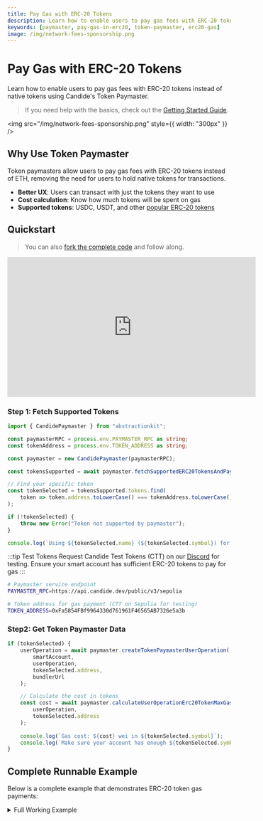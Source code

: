 ```yaml
---
title: Pay Gas with ERC-20 Tokens
description: Learn how to enable users to pay gas fees with ERC-20 tokens instead of ETH
keywords: [paymaster, pay-gas-in-erc20, token-paymaster, erc20-gas]
image: /img/network-fees-sponsorship.png
---
```



# Pay Gas with ERC-20 Tokens

Learn how to enable users to pay gas fees with ERC-20 tokens instead of native tokens using Candide's Token Paymaster.

> If you need help with the basics, check out the [Getting Started Guide](/wallet/guides/getting-started/).

<img src="/img/network-fees-sponsorship.png" style={{ width: "300px" }} />

## Why Use Token Paymaster

Token paymasters allow users to pay gas fees with ERC-20 tokens instead of ETH, removing the need for users to hold native tokens for transactions.

- **Better UX**: Users can transact with just the tokens they want to use
- **Cost calculation**: Know how much tokens will be spent on gas
- **Supported tokens**: USDC, USDT, and other [popular ERC-20 tokens](/wallet/paymaster/tokens-supported/)

## Quickstart

>You can also [fork the complete code](https://github.com/candidelabs/abstractionkit-examples/blob/main/pay-gas-in-erc20/pay-gas-in-erc20.ts) and follow along.

<iframe width="560" height="315" src="https://www.youtube.com/embed/3jU_baONS9s?si=OfWuHpqpHWbjOnJD" title="YouTube video player" frameborder="0" allow="accelerometer; autoplay; clipboard-write; encrypted-media; gyroscope; picture-in-picture; web-share" referrerpolicy="strict-origin-when-cross-origin" allowfullscreen></iframe>


### Step 1: Fetch Supported Tokens

<Tabs>
<TabItem value="index.ts" label="index.ts">

```ts title="Token paymaster implementation"
import { CandidePaymaster } from "abstractionkit";

const paymasterRPC = process.env.PAYMASTER_RPC as string;
const tokenAddress = process.env.TOKEN_ADDRESS as string;

const paymaster = new CandidePaymaster(paymasterRPC);

const tokensSupported = await paymaster.fetchSupportedERC20TokensAndPaymasterMetadata();

// Find your specific token
const tokenSelected = tokensSupported.tokens.find(
    token => token.address.toLowerCase() === tokenAddress.toLowerCase()
);

if (!tokenSelected) {
    throw new Error("Token not supported by paymaster");
}

console.log(`Using ${tokenSelected.name} (${tokenSelected.symbol}) for gas payment`);
```

:::tip Test Tokens
Request Candide Test Tokens (CTT) on our [Discord](https://discord.gg/8q2H6BEJuf) for testing. Ensure your smart account has sufficient ERC-20 tokens to pay for gas
:::

</TabItem>

<TabItem value=".env" label=".env">

```bash
# Paymaster service endpoint
PAYMASTER_RPC=https://api.candide.dev/public/v3/sepolia

# Token address for gas payment (CTT on Sepolia for testing)
TOKEN_ADDRESS=0xFa5854FBf9964330d761961F46565AB7326e5a3b
```
</TabItem>
</Tabs>

### Step2: Get Token Paymaster Data

```ts title="Get token paymaster data"
if (tokenSelected) {
    userOperation = await paymaster.createTokenPaymasterUserOperation(
        smartAccount,
        userOperation,
        tokenSelected.address,
        bundlerUrl
    );

    // Calculate the cost in tokens
    const cost = await paymaster.calculateUserOperationErc20TokenMaxGasCost(
        userOperation,
        tokenSelected.address
    );
    
    console.log(`Gas cost: ${cost} wei in ${tokenSelected.symbol}`);
    console.log(`Make sure your account has enough ${tokenSelected.symbol} tokens`);
}
```

## Complete Runnable Example

Below is a complete example that demonstrates ERC-20 token gas payments:

<details>
<summary>Full Working Example</summary>

<Tabs>
<TabItem value="index.ts" label="index.ts">

```ts
import * as dotenv from 'dotenv'

import {
    SafeAccountV0_3_0 as SafeAccount,
    MetaTransaction,
    CandidePaymaster,
    getFunctionSelector,
    createCallData,
} from "abstractionkit";

async function main(): Promise<void> {
    // Load environment variables
    dotenv.config()
    const chainId = BigInt(process.env.CHAIN_ID as string)
    const bundlerUrl = process.env.BUNDLER_URL as string
    const jsonRpcNodeProvider = process.env.JSON_RPC_NODE_PROVIDER as string
    const paymasterRPC = process.env.PAYMASTER_RPC as string
    const tokenAddress = process.env.TOKEN_ADDRESS as string
    const ownerPublicAddress = process.env.PUBLIC_ADDRESS as string
    const ownerPrivateKey = process.env.PRIVATE_KEY as string
    
    // Create smart account
    let smartAccount = SafeAccount.initializeNewAccount([ownerPublicAddress])
    console.log("Smart Account Address:", smartAccount.accountAddress)

    // Create example transactions (minting NFTs)
    const nftContractAddress = "0x9a7af758aE5d7B6aAE84fe4C5Ba67c041dFE5336";
    const mintFunctionSignature = 'mint(address)';
    const mintFunctionSelector = getFunctionSelector(mintFunctionSignature);
    const mintTransactionCallData = createCallData(
        mintFunctionSelector, 
        ["address"],
        [smartAccount.accountAddress]
    );
    
    const transaction1: MetaTransaction = {
        to: nftContractAddress,
        value: 0n,
        data: mintTransactionCallData,
    }

    const transaction2: MetaTransaction = {
        to: nftContractAddress,
        value: 0n,
        data: mintTransactionCallData,
    }

    // Create UserOperation
    let userOperation = await smartAccount.createUserOperation(
        [transaction1, transaction2],
        jsonRpcNodeProvider,
        bundlerUrl
    )

    // Set up token paymaster
    const paymaster = new CandidePaymaster(paymasterRPC)
    
    // Get supported tokens and find the one we want to use
    const tokensSupported = await paymaster.fetchSupportedERC20TokensAndPaymasterMetadata();
    const tokenSelected = tokensSupported.tokens.find(
        token => token.address.toLowerCase() === tokenAddress.toLowerCase()
    );

    if (!tokenSelected) {
        throw new Error("Token not supported by paymaster");
    }

    console.log(`💰 Using ${tokenSelected.name} (${tokenSelected.symbol}) for gas payment`);

    // Create token paymaster UserOperation
    userOperation = await paymaster.createTokenPaymasterUserOperation(
        smartAccount,
        userOperation,
        tokenSelected.address,
        bundlerUrl
    );

    // Calculate the cost in tokens
    const cost = await paymaster.calculateUserOperationErc20TokenMaxGasCost(
        userOperation,
        tokenSelected.address
    );
    
    console.log(`⛽ Gas cost: ${cost} wei in ${tokenSelected.symbol}`);
    console.log(`🔍 Make sure account has enough ${tokenSelected.symbol} tokens`);

    // Sign the UserOperation
    userOperation.signature = smartAccount.signUserOperation(
        userOperation,
        [ownerPrivateKey],
        chainId
    )

    // Submit the UserOperation
    const sendUserOperationResponse = await smartAccount.sendUserOperation(
        userOperation, 
        bundlerUrl
    )

    console.log("📤 UserOperation sent. Waiting for confirmation...")
    
    // Wait for transaction to be included
    let userOperationReceiptResult = await sendUserOperationResponse.included()

    console.log("📋 UserOperation receipt received.")
    console.log(userOperationReceiptResult)
    
    if (userOperationReceiptResult.success) {
        console.log("🎉 Transaction successful! Hash:", userOperationReceiptResult.receipt.transactionHash)
        console.log(`💸 Gas paid with ${tokenSelected.symbol} tokens`);
    } else {
        console.log("❌ UserOperation execution failed")
    }
}

main().catch(console.error)
```

</TabItem>

<TabItem value=".env" label=".env">

```bash
CHAIN_ID=11155111
BUNDLER_URL=https://api.candide.dev/public/v3/sepolia
JSON_RPC_NODE_PROVIDER=https://ethereum-sepolia-rpc.publicnode.com

# Paymaster configuration
PAYMASTER_RPC=https://api.candide.dev/public/v3/sepolia
TOKEN_ADDRESS=0xFa5854FBf9964330d761961F46565AB7326e5a3b

# Your EOA credentials
PRIVATE_KEY=your_private_key_here
PUBLIC_ADDRESS=your_public_address_here
```

</TabItem>
</Tabs>

</details>
